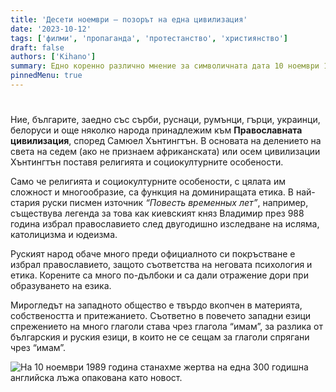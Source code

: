 ```yaml
---
title: 'Десети ноември – позорът на една цивилизация'
date: '2023-10-12'
tags: ['филми', 'пропаганда', 'протестанство', 'християнство']
draft: false
authors: ['Kihano']
summary: Едно коренно различно мнение за символичната дата 10 ноември 1989 година. Какво всъщност се крие зад идеологическата борба на XX-ти век. Какво наистина се случи и защо загубихме 30 години
pinnedMenu: true
---
```


# 

Ние, българите, заедно със сърби, руснаци, румънци, гърци, украинци, белоруси и още няколко народа принадлежим към **Православната цивилизация**, според Самюел Хънтингтън. В основата на делението на света на седем (ако не признаем африканската) или осем цивилизации Хънтингтън поставя религията и социокултурните особености. 

Само че религията и социокултурните особености, с цялата им сложност и многообразие, са функция на доминиращата етика. В най-стария руски писмен източник *“Повесть временных лет”*, например, съществува легенда за това как киевският княз Владимир през 988 година избрал православието след двугодишно изследване на исляма, католицизма и юдеизма.

Руският народ обаче много преди официалното си покръстване е избрал православието, защото съответства на неговата психология и етика. Корените са много по-дълбоки и са дали отражение дори при образуването на езика. 

Мирогледът на западното общество е твърдо вкопчен в материята, собствеността и притежанието. Съответно в повечето западни езици спрежението на много глаголи става чрез глагола “имам”, за разлика от българския и руския езици, в които не се сещам за глаголи спрягани чрез “имам”.

![На 10 ноември 1989 година станахме жертва на една 300 годишна английска лъжа опакована като новост.](images/desetin.jpg)